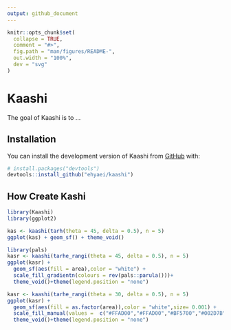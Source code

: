 ```yaml
---
output: github_document
---
```


<!-- README.md is generated from README.Rmd. Please edit that file -->

```r
knitr::opts_chunk$set(
  collapse = TRUE,
  comment = "#>",
  fig.path = "man/figures/README-",
  out.width = "100%",
  dev = "svg"
)
```

# Kaashi

<!-- badges: start -->
<!-- badges: end -->

The goal of Kaashi is to ...

## Installation

You can install the development version of Kaashi from [GitHub](https://github.com/) with:

``` r
# install.packages("devtools")
devtools::install_github("ehyaei/kaashi")
```

## How Create Kashi

```r
library(Kaashi)
library(ggplot2)

kas <- kaashi(tarh(theta = 45, delta = 0.5), n = 5)
ggplot(kas) + geom_sf() + theme_void()
```

```r
library(pals)
kasr <- kaashi(tarhe_rangi(theta = 45, delta = 0.5), n = 5)
ggplot(kasr) + 
  geom_sf(aes(fill = area),color = "white") + 
  scale_fill_gradientn(colours = rev(pals::parula()))+
  theme_void()+theme(legend.position = "none")
```

```r
kasr <- kaashi(tarhe_rangi(theta = 30, delta = 0.5), n = 5)
ggplot(kasr) + 
  geom_sf(aes(fill = as.factor(area)),color = "white",size= 0.001) + 
  scale_fill_manual(values =  c("#FFAD00","#FFAD00","#BF5700","#002D7B","#007EA1"))+
  theme_void()+theme(legend.position = "none")

```

